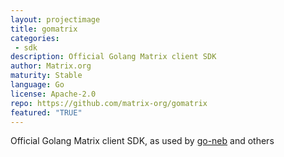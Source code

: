 ```yaml
---
layout: projectimage
title: gomatrix
categories: 
 - sdk
description: Official Golang Matrix client SDK
author: Matrix.org
maturity: Stable
language: Go
license: Apache-2.0
repo: https://github.com/matrix-org/gomatrix
featured: "TRUE"
---
```


Official Golang Matrix client SDK, as used by [go-neb](https://github.com/matrix-org/go-neb) and others
